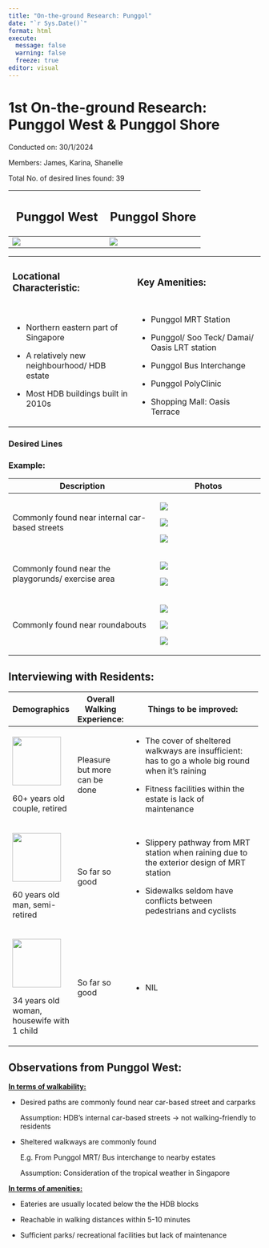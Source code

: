 ```yaml
---
title: "On-the-ground Research: Punggol"
date: "`r Sys.Date()`"
format: html
execute: 
  message: false
  warning: false
  freeze: true
editor: visual
---
```


# 1st On-the-ground Research: Punggol West & Punggol Shore  

Conducted on: 30/1/2024

Members: James, Karina, Shanelle

Total No. of desired lines found: 39

+--------------------------------------+-------------------------------------+
| ## Punggol West                      | ## Punggol Shore                    |
+======================================+=====================================+
| ![](images/clipboard-1420105062.png) | ![](images/clipboard-924838719.png) |
+--------------------------------------+-------------------------------------+

+-------------------------------------------------+--------------------------------------------------+
| ### Locational Characteristic:                  | ### Key Amenities:                               |
+-------------------------------------------------+--------------------------------------------------+
| -   Northern eastern part of Singapore          | -   Punggol MRT Station                          |
|                                                 |                                                  |
| -   A relatively new neighbourhood/ HDB estate  | -   Punggol/ Soo Teck/ Damai/ Oasis LRT station  |
|                                                 |                                                  |
| -   Most HDB buildings built in 2010s           | -   Punggol Bus Interchange                      |
|                                                 |                                                  |
|                                                 | -   Punggol PolyClinic                           |
|                                                 |                                                  |
|                                                 | -   Shopping Mall: Oasis Terrace                 |
+-------------------------------------------------+--------------------------------------------------+

### Desired Lines 

### Example: 

+-----------------------------------------------------+--------------------------------------+
| Description                                         | Photos                               |
+=====================================================+======================================+
| Commonly found near internal car-based streets      | ![](images/clipboard-2965123620.png) |
|                                                     |                                      |
|                                                     | ![](images/clipboard-4042708500.png) |
|                                                     |                                      |
|                                                     | ![](images/clipboard-3788489660.png) |
+-----------------------------------------------------+--------------------------------------+
| Commonly found near the playgorunds/ exercise area  | ![](images/clipboard-3160906997.png) |
|                                                     |                                      |
|                                                     | ![](images/clipboard-2507447476.png) |
+-----------------------------------------------------+--------------------------------------+
| Commonly found near roundabouts                     | ![](images/clipboard-4014182519.png) |
|                                                     |                                      |
|                                                     | ![](images/clipboard-2918582552.png) |
|                                                     |                                      |
|                                                     | ![](images/clipboard-150381246.png)  |
+-----------------------------------------------------+--------------------------------------+

## Interviewing with Residents: 

+--------------------------------------------------+----------------------------------+------------------------------------------------------------------------------------------------------+
| Demographics                                     | **Overall Walking Experience:**  | **Things to be improved:**                                                                           |
+==================================================+==================================+======================================================================================================+
| ![](images/clipboard-2289798628.png){width="97"} | Pleasure but more can be done    | -   The cover of sheltered walkways are insufficient: has to go a whole big round when it’s raining  |
|                                                  |                                  |                                                                                                      |
| 60+ years old couple, retired                    |                                  | -   Fitness facilities within the estate is lack of maintenance                                      |
+--------------------------------------------------+----------------------------------+------------------------------------------------------------------------------------------------------+
| ![](images/clipboard-2512642389.png){width="97"} | So far so good                   | -   Slippery pathway from MRT station when raining due to the exterior design of MRT station         |
|                                                  |                                  |                                                                                                      |
| 60 years old man, semi-retired                   |                                  | -   Sidewalks seldom have conflicts between pedestrians and cyclists                                 |
+--------------------------------------------------+----------------------------------+------------------------------------------------------------------------------------------------------+
| ![](images/clipboard-1483797230.png){width="97"} | So far so good                   | -   NIL                                                                                              |
|                                                  |                                  |                                                                                                      |
| 34 years old woman, housewife with 1 child       |                                  |                                                                                                      |
+--------------------------------------------------+----------------------------------+------------------------------------------------------------------------------------------------------+

## Observations from Punggol West:

[**In terms of walkability:**]{.underline}

-   Desired paths are commonly found near car-based street and carparks

    Assumption: HDB’s internal car-based streets → not walking-friendly to residents 

-   Sheltered walkways are commonly found

    E.g. From Punggol MRT/ Bus interchange to nearby estates  

    Assumption: Consideration of the tropical weather in Singapore

[**In terms of amenities:**]{.underline}

-   Eateries are usually located below the the HDB blocks 

-   Reachable in walking distances within 5-10 minutes 

-   Sufficient parks/ recreational facilities but lack of maintenance

